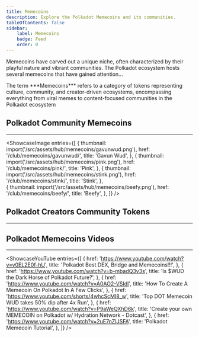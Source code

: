 ```yaml
---
title: Memecoins
description: Explore the Polkadot Memecoins and its communities.
tableOfContents: false
sidebar: 
    label: Memecoins
    badge: Feed
    order: 0
---
```



Memecoins have carved out a unique niche, often characterized by their playful nature and vibrant communities. The Polkadot ecosystem hosts several memecoins that have gained attention...

<ShowcaseCTA title="What are Memecoins?">
The term ***Memecoins*** refers to a category of tokens representing culture, community, and creator-driven ecosystems, encompassing everything from viral memes to content-focused communities in the Polkadot ecosystem
</ShowcaseCTA>

## Polkadot Community Memecoins
----------------
<ShowcaseImage
  entries={[
        {
      thumbnail: import('/src/assets/hub/memecoins/gavunwud.png'),
      href: '/club/memecoins/gavunwud/',
      title: 'Gavun Wud',
    },
    {
      thumbnail: import('/src/assets/hub/memecoins/pink.png'),
      href: '/club/memecoins/pink/',
      title: 'Pink',
      },
                         {
      thumbnail: import('/src/assets/hub/memecoins/stink.png'),
      href: '/club/memecoins/stink/',
      title: 'Stink',
      },  
              {
      thumbnail: import('/src/assets/hub/memecoins/beefy.png'),
      href: '/club/memecoins/beefy/',
      title: 'Beefy',
    },
  ]}
/>


## Polkadot Creators Community Tokens
----------------



## Polkadot Memecoins Videos
----------------
<ShowcaseYouTube
  entries={[
        {
      href: 'https://www.youtube.com/watch?v=v0EL2E0f-hU',
      title: 'Polkadot Best DEX, Bridge and Memecoins!!!',
    },
        {
      href: 'https://www.youtube.com/watch?v=b-mbadQ3v3s',
      title: 'Is $WUD the Dark Horse of Polkadot Future?',
    },
           {
      href: 'https://www.youtube.com/watch?v=A0AO2-VSIdI',
      title: 'How To Create A Memecoin On Polkadot In A Few Clicks',
    },
    {
      href: 'https://www.youtube.com/shorts/4whcScMI8_w',
      title: 'Top DOT Memecoin WUD takes 50% dip after 4x Run',
    },
        {
      href: 'https://www.youtube.com/watch?v=P9aWeQXhD6k',
      title: 'Create your own MEMECOIN on Polkadot w/ Hydration Network - Dotcast',
    },
        {
      href: 'https://www.youtube.com/watch?v=2uE7nZIJSFA',
      title: 'Polkadot Memecoin Tutorial',
    },
  ]}
/>